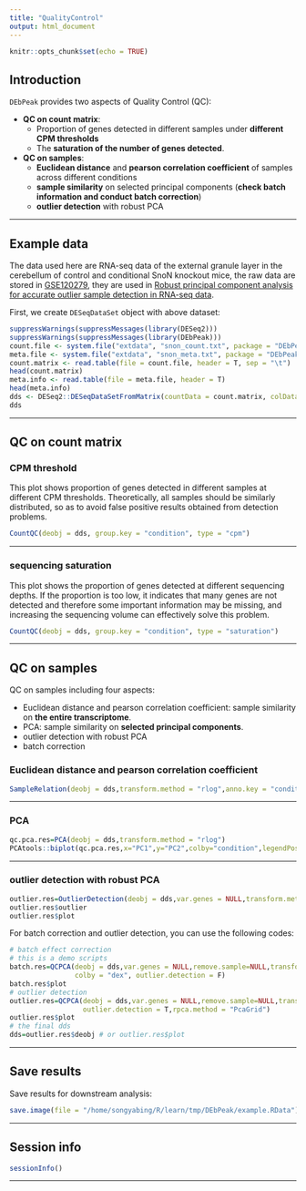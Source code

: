 ```yaml
---
title: "QualityControl"
output: html_document
---
```


```r
knitr::opts_chunk$set(echo = TRUE)
```

## Introduction
`DEbPeak` provides two aspects of Quality Control (QC):

* **QC on count matrix**: 
  - Proportion of genes detected in different samples under **different CPM thresholds**
  - The **saturation of the number of genes detected**.
* **QC on samples**: 
  - **Euclidean distance** and **pearson correlation coefficient** of samples across different conditions
  - **sample similarity** on selected principal components (**check batch information and conduct batch correction**)
  - **outlier detection** with robust PCA

<hr />

## Example data
The data used here are RNA-seq data of the external granule layer in the cerebellum of control and conditional SnoN knockout mice, the raw data are stored in [GSE120279](https://www.ncbi.nlm.nih.gov/geo/query/acc.cgi?acc=GSE120279), they are used in [Robust principal component analysis for accurate outlier sample detection in RNA-seq data](https://bmcbioinformatics.biomedcentral.com/articles/10.1186/s12859-020-03608-0).

First, we create `DESeqDataSet` object with above dataset:
```r
suppressWarnings(suppressMessages(library(DESeq2)))
suppressWarnings(suppressMessages(library(DEbPeak)))
count.file <- system.file("extdata", "snon_count.txt", package = "DEbPeak")
meta.file <- system.file("extdata", "snon_meta.txt", package = "DEbPeak")
count.matrix <- read.table(file = count.file, header = T, sep = "\t")
head(count.matrix)
meta.info <- read.table(file = meta.file, header = T)
head(meta.info)
dds <- DESeq2::DESeqDataSetFromMatrix(countData = count.matrix, colData = meta.info, design = ~condition)
dds
```

<hr />
  
## QC on count matrix
### CPM threshold
This plot shows proportion of genes detected in different samples at different CPM thresholds. Theoretically, all samples should be similarly distributed, so as to avoid false positive results obtained from detection problems.
```r
CountQC(deobj = dds, group.key = "condition", type = "cpm")
```

<hr />

### sequencing saturation
This plot shows the proportion of genes detected at different sequencing depths. If the proportion is too low, it indicates that many genes are not detected and therefore some important information may be missing, and increasing the sequencing volume can effectively solve this problem.
```r
CountQC(deobj = dds, group.key = "condition", type = "saturation")
```

<hr />

## QC on samples
QC on samples including four aspects:

* Euclidean distance and pearson correlation coefficient: sample similarity on **the entire transcriptome**.
* PCA: sample similarity on **selected principal components**.
* outlier detection with robust PCA
* batch correction

### Euclidean distance and pearson correlation coefficient
```r
SampleRelation(deobj = dds,transform.method = "rlog",anno.key = "condition")
```

<hr />

### PCA
```r
qc.pca.res=PCA(deobj = dds,transform.method = "rlog")
PCAtools::biplot(qc.pca.res,x="PC1",y="PC2",colby="condition",legendPosition="bottom")
```

<hr />

### outlier detection with robust PCA
```r
outlier.res=OutlierDetection(deobj = dds,var.genes = NULL,transform.method = "rlog")
outlier.res$outlier
outlier.res$plot
```

For batch correction and outlier detection, you can use the following codes:
```r
# batch effect correction
# this is a demo scripts
batch.res=QCPCA(deobj = dds,var.genes = NULL,remove.sample=NULL,transform.method = "rlog",batch = "cell",
                colby = "dex", outlier.detection = F)
batch.res$plot
# outlier detection
outlier.res=QCPCA(deobj = dds,var.genes = NULL,remove.sample=NULL,transform.method = "rlog",
                  outlier.detection = T,rpca.method = "PcaGrid")
outlier.res$plot
# the final dds
dds=outlier.res$deobj # or outlier.res$plot
```

<hr />

## Save results
Save results for downstream analysis:
```r
save.image(file = "/home/songyabing/R/learn/tmp/DEbPeak/example.RData")
```


<hr />

## Session info
```r
sessionInfo()
```

<hr />
